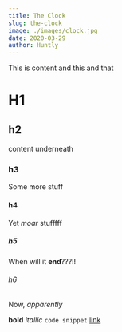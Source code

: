 ```yaml
---
title: The Clock
slug: the-clock
image: ./images/clock.jpg
date: 2020-03-29
author: Huntly
---
```


This is content and this and that

H1
==

## h2

content underneath

### h3

Some more stuff

#### h4

Yet _moar_ stufffff

##### h5

When will it **end**???!!

###### h6

Now, _apparently_


**bold**
_itallic_
`code snippet`
[link](https://hc-8-bit.netlify.com/)
